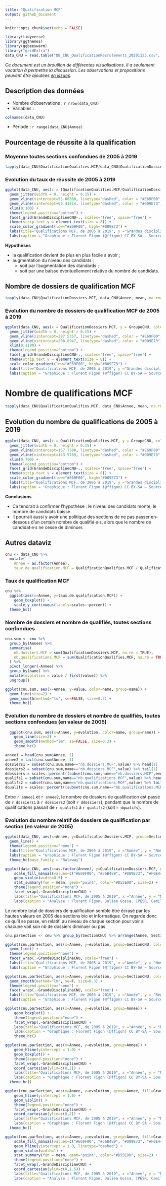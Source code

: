 ```yaml
---
title: "Qualification MCF"
output: github_document
---
```


```r
knitr::opts_chunk$set(echo = FALSE)

library(tidyverse)
library(ggthemes)
library(ggbeeswarm)
library("gridExtra")
data_CNU = read.table("DB_CNU_QualificationRecrutements_20201123.csv", h=T, sep=";")
```

_Ce document est un brouillon de différentes visualisations. Il a seulement vocation à permettre la discussion. Les observations et propositions peuvent être ajoutées [en issues](https://github.com/cpesr/RFC/issues)._

## Description des données 

- Nombre d'observations : `r nrow(data_CNU)`
- Variables : 
```r
colnames(data_CNU)
```
- Période : `r range(data_CNU$Annee)`


## Pourcentage de réussite à la qualification

### Moyenne toutes sections confondues de 2005 à 2019
```r
tapply(data_CNU$QualificationQualifies.MCF/data_CNU$QualificationDossiers.MCF, data_CNU$Annee, mean, na.rm=T)
```

### Evolution du taux de réussite de 2005 à 2019
```r
ggplot(data_CNU, aes(x = (QualificationQualifies.MCF/QualificationDossiers.MCF)*100, y = GroupeCNU, color=Annee)) +
  geom_jitter(width = 0, height = 0.15) +
  geom_vline(xintercept=55.88368, linetype="dashed", color = "#E69F00", size=0.8) + 
  geom_vline(xintercept=69.41814, linetype="dashed", color = "#009E73", size=0.8) +
  xlim(0,100) +
  theme(legend.position="bottom") +
  facet_grid(GrandeDisciplineCNU~., scales="free", space="free") +
  theme(strip.text.y = element_text(size = 8)) +
  scale_color_gradient(low="#E69F00", high="#009E73") +
  labs(title="Qualifications MCF, de 2005 à 2019", y ="Grandes disciplines CNU", x = "Pourcentage de réussite à la qualification (%)") +
  labs(caption = "Graphique : Florent Figon (@ffigon) CC BY-SA – Sources : DGRH MESRI")
```

**Hypothèses**

- la qualification devient de plus en plus facile à avoir ;
- augmentation du niveau des candidats ;
  + soit par l'augmentation des standards ;
  + soit par une baisse éventuellement relative du nombre de candidats.

## Nombre de dossiers de qualification MCF
```r
tapply(data_CNU$QualificationDossiers.MCF, data_CNU$Annee, mean, na.rm=T)
```

### Evolution du nombre de dossiers de qualification MCF de 2005 à 2019
```r
ggplot(data_CNU, aes(x = QualificationDossiers.MCF, y = GroupeCNU, color=Annee)) +
  geom_jitter(width = 0, height = 0.15) +
  geom_vline(xintercept=297.5357, linetype="dashed", color = "#E69F00", size=0.8) + 
  geom_vline(xintercept=208.8947, linetype="dashed", color = "#009E73", size=0.8) +
  xlim(0,1100) +
  theme(legend.position="bottom") +
  facet_grid(GrandeDisciplineCNU~., scales="free", space="free") +
  theme(strip.text.y = element_text(size = 8)) +
  scale_color_gradient(low="#E69F00", high="#009E73") +
  labs(title="Qualifications MCF, de 2005 à 2019", y ="Grandes disciplines CNU", x = "Nombre de dossiers de qualification") +
  labs(caption = "Graphique : Florent Figon (@ffigon) CC BY-SA – Sources : DGRH MESRI")
```


# Nombre de qualifications MCF
```r
tapply(data_CNU$QualificationQualifies.MCF, data_CNU$Annee, mean, na.rm=T)
```

## Evolution du nombre de qualifications de 2005 à 2019
```r
ggplot(data_CNU, aes(x = QualificationQualifies.MCF, y = GroupeCNU, color=Annee)) +
  geom_jitter(width = 0, height = 0.15) +
  geom_vline(xintercept=167.7500, linetype="dashed", color = "#E69F00", size=0.8) + 
  geom_vline(xintercept=143.5789, linetype="dashed", color = "#009E73", size=0.8) +
  xlim(0,700) +
  theme(legend.position="bottom") +
  facet_grid(GrandeDisciplineCNU~., scales="free", space="free") +
  theme(strip.text.y = element_text(size = 8)) +
  scale_color_gradient(low="#E69F00", high="#009E73") +
  labs(title="Qualifications MCF, de 2005 à 2019", y ="Grandes disciplines CNU", x = "Nombre de qualifications") +
  labs(caption = "Graphique : Florent Figon (@ffigon) CC BY-SA – Sources : DGRH MESRI")
```

**Conclusions**  

- Ca tendrait à confirmer l'hypothèse : le niveau des candidats monte, le nombre de candidats baisse.
- Il pourrait aussi y avoir une politique des sections de ne pas passer en-dessous d'un certain nombre de qualifié·e·s, alors que le nombre de candidat·e·s ne cesse de diminuer.


## Autres dataviz
```r
cnu <- data_CNU %>%
  mutate(
    Annee = as.factor(Annee),
    taux.de.qualification.MCF = QualificationQualifies.MCF / QualificationDossiers.MCF)
```

### Taux de qualification MCF
```r
cnu %>%
  ggplot(aes(x=Annee, y=taux.de.qualification.MCF)) +
    geom_boxplot() +
    scale_y_continuous(labels=scales::percent) +
  theme_hc()
```

### Nombre de dossiers et nombre de qualifiés, toutes sections confondues
```r
cnu.sum <- cnu %>%
  group_by(Annee) %>%
  summarise(
    nb.dossiers.MCF = sum(QualificationDossiers.MCF, na.rm = TRUE),
    nb.qualifications.MCF = sum(QualificationQualifies.MCF, na.rm = TRUE)
  ) %>%
  pivot_longer(-Annee) %>%
  group_by(name) %>%
  mutate(evolution = value / first(value)) %>%
  ungroup()

ggplot(cnu.sum, aes(x=Annee, y=value, color=name, group=name)) +
  geom_line(size=2) +
  geom_smooth(method="lm", se=FALSE, size=0.3) +
  theme_hc()
```

### Evolution du nombre de dossiers et nombre de qualifiés, toutes sections confondues (en valeur de 2005)
```r
  ggplot(cnu.sum, aes(x=Annee, y=evolution, color=name, group=name)) +
    geom_line(size=2) +
    geom_smooth(method="lm", se=FALSE, size=0.3) +
    theme_hc()
```

```r
annee1 = head(cnu.sum$Annee, 1)
annee2 = tail(cnu.sum$Annee, 1)
dossiers1 = subset(cnu.sum,name=="nb.dossiers.MCF",value) %>% head(1)
dossiers2 = subset(cnu.sum,name=="nb.dossiers.MCF",value) %>% tail(1)
ddossiers = scales::percent((subset(cnu.sum,name=="nb.dossiers.MCF",evolution) %>% tail(1)-1)[[1]])
qualifs1 = subset(cnu.sum,name=="nb.qualifications.MCF",value) %>% head(1)
qualifs2 = subset(cnu.sum,name=="nb.qualifications.MCF",value) %>% tail(1)
dqualifs = scales::percent((subset(cnu.sum,name=="nb.qualifications.MCF",evolution) %>% tail(1)-1)[[1]])
```

Entre `r annee1` et `r annee2`, le nombre de dossiers de qualification est passé de `r dossiers1` à `r dossiers2` (soit `r ddossiers`), pendant que le nombre de qualifications passait de `r qualifs1` à `r qualifs2` (soit `r dqualifs`).

### Evolution du nombre relatif de dossiers de qualification par section (en valeur de 2005)
```r
ggplot(data_CNU, aes(x=Annee, y=QualificationDossiers.MCF, group=SectionCNU, color=SectionCNU)) +
  geom_line() +
  theme(legend.position="none") +
  labs(title="Qualifications MCF, de 2005 à 2019", x ="Année", y = "Nombre de dossiers de qualification") +
  labs(caption = "Graphique : Florent Figon (@ffigon) CC BY-SA – Sources : DGRH MESRI") +
  theme_hc(base_family = "Raleway")
```

```r
ggplot(data_CNU, aes(x=as.factor(Annee), y=QualificationDossiers.MCF, group=Annee, fill=GrandeDisciplineCNU)) +
    scale_fill_manual(values=c("#E69F00", "#56B4E9", "#009E73", "#F0E442")) +
    geom_violin(width=0.5) +
    stat_summary(fun = mean, geom="point", color="#D55E00", size=2) +
    theme(legend.position="none") +
    facet_wrap(.~GrandeDisciplineCNU) +
    labs(title="Qualifications MCF, de 2005 à 2019", x ="Année", y = "Nombre de dossiers de qualification") +
    labs(caption = "Analyse : Florent Figon, Julien Gossa, CPESR, Camille Noûs – Sources : DGRH MESRI – Licence : CC BY-SA")
```

Le nombre total de dossiers de qualification semble être écrasé par les hautes valeurs en 2005 des sections bio et informatique. On regarde donc ce qu'il se passe, en relatif, au niveau de chaque section pour voir si chacune voit son nb de dossiers diminuer ou pas.
```r
cnu.parSection <- cnu %>% group_by(SectionCNU) %>% arrange(Annee, SectionCNU.ID) %>% mutate(debut = first(QualificationDossiers.MCF)) %>% mutate(evolution = QualificationDossiers.MCF/debut) %>% ungroup()

ggplot(cnu.parSection, aes(x=Annee, y=evolution, group=SectionCNU, color=SectionCNU)) +
  geom_line() +
  theme(legend.position="none") +
  facet_wrap(.~GrandeDisciplineCNU, scale="free") +
  labs(title="Qualifications MCF, de 2005 à 2019", x ="Année", y = "Nombre relatif (vs 2005 par section) de dossiers de qualification") +
  labs(caption = "Graphique : Florent Figon (@ffigon) CC BY-SA – Sources : DGRH MESRI")
```

```r
ggplot(cnu.parSection, aes(x=Annee, y=evolution, group=SectionCNU, color=SectionCNU)) +
  geom_smooth(method="lm", se=F, size=0.3) +
  theme(legend.position="none") +
  facet_wrap(.~GrandeDisciplineCNU, scale="free") +
  labs(title="Qualifications MCF, de 2005 à 2019", x ="Année", y = "Régression linéaire du nombre relatif (vs 2005 par section) de dossiers de qualification") +
  labs(caption = "Graphique : Florent Figon (@ffigon) CC BY-SA – Sources : DGRH MESRI")
```

```r
ggplot(cnu.parSection, aes(x=Annee, y=evolution, group=Annee)) +
    geom_boxplot() +
    theme(legend.position="none") +
    facet_wrap(.~GrandeDisciplineCNU) +
    labs(title="Qualifications MCF, de 2005 à 2019", x ="Année", y = "Nombre relatif (vs 2005 par section) de dossiers de qualification") +
    labs(caption = "Graphique : Florent Figon (@ffigon) CC BY-SA – Sources : DGRH MESRI") +
    theme_hc()
```

```r
ggplot(cnu.parSection, aes(x=Annee, y=evolution, group=Annee)) +
    geom_hline(yintercept = 1.0) +
    geom_boxplot() +
    theme(legend.position="none") +
    facet_wrap(.~GrandeDisciplineCNU) +
    coord_cartesian(ylim=c(0,2)) +
    labs(title="Qualifications MCF, de 2005 à 2019", x ="Année", y = "Nombre relatif (vs 2005 par section) de dossiers de qualification") +
    labs(caption = "Graphique : Florent Figon (@ffigon) CC BY-SA – Sources : DGRH MESRI") +
  theme_hc()
```

```r
ggplot(cnu.parSection, aes(x=Annee, y=evolution, group=Annee, fill=GrandeDisciplineCNU)) +
    geom_hline(yintercept = 1.0) +
    geom_violin() +
    theme(legend.position="none") +
    facet_wrap(.~GrandeDisciplineCNU) +
    coord_cartesian(ylim=c(0,2)) +
    labs(title="Qualifications MCF, de 2005 à 2019", x ="Année", y = "Nombre relatif (vs 2005 par section) de dossiers de qualification", fill = "Grandes disciplines CNU") +
    labs(caption = "Graphique : Florent Figon (@ffigon) CC BY-SA – Sources : DGRH MESRI") +
  theme_hc()
```

```r
ggplot(cnu.parSection, aes(x=Annee, y=evolution, group=Annee, fill=GrandeDisciplineCNU)) +
    scale_fill_manual(values=c("#E69F00", "#56B4E9", "#009E73", "#F0E442")) +
    geom_hline(yintercept = 1.0, linetype="dashed") +
    geom_violin(width=1) +
    stat_summary(fun = mean, geom="point", color="#D55E00", size=2) +
    theme(legend.position="none") +
    facet_wrap(.~GrandeDisciplineCNU) +
    coord_cartesian(ylim=c(0,1.5)) +
    labs(title="Qualifications MCF, de 2005 à 2019", x ="Année", y = "Nombre relatif de dossiers de qualification par rapport à l'année 2005 de chaque section", fill = "Grandes disciplines CNU") +
    labs(caption = "Analyse : Florent Figon, Julien Gossa, CPESR, Camille Noûs – Sources : DGRH MESRI – Licence : CC BY-SA")
```